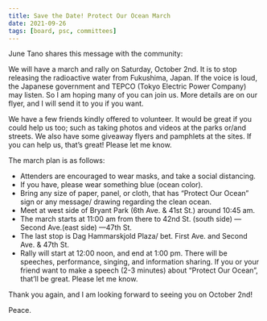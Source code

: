 ```yaml
---
title: Save the Date! Protect Our Ocean March
date: 2021-09-26
tags: [board, psc, committees]
---
```


June Tano shares this message with the community:

We will have a march and rally on Saturday, October 2nd. It is to stop releasing the radioactive water from Fukushima, Japan. If the voice is loud, the Japanese government and TEPCO (Tokyo Electric Power Company) may listen. So I am hoping many of you can join us. More details are on our flyer, and I will send it to you if you want.

We have a few friends kindly offered to volunteer. It would be great if you could help us too; such as taking photos and videos at the parks or/and streets. We also have some giveaway flyers and pamphlets at the sites. If you can help us, that’s great! Please let me know.

The march plan is as follows:

- Attenders are encouraged to wear masks, and take a social distancing.
- If you have, please wear something blue (ocean color).
- Bring any size of paper, panel, or cloth, that has “Protect Our Ocean” sign or any message/ drawing regarding the clean ocean.
- Meet at west side of Bryant Park (6th Ave. & 41st St.) around 10:45 am.
- The march starts at 11:00 am from there to 42nd St. (south side) —Second Ave.(east side) —47th St.
- The last stop is Dag Hammarskjold Plaza/ bet. First Ave. and Second Ave. & 47th St.
- Rally will start at 12:00 noon, and end at 1:00 pm. There will be speeches, performance, singing, and information sharing. If you or your friend want to make a speech (2-3 minutes) about “Protect Our Ocean”, that’ll be great. Please let me know.

Thank you again, and I am looking forward to seeing you on October 2nd!

Peace.

